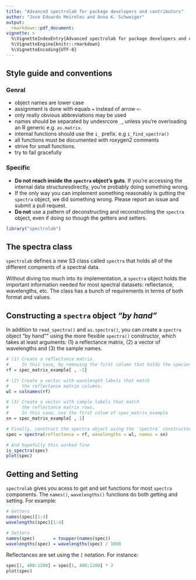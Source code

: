 ```yaml
---
title: "Advanced spectrolab for package developers and contributors"
author: "Jose Eduardo Meireles and Anna K. Schweiger"
output:
  rmarkdown::pdf_document:
vignette: >
  %\VignetteIndexEntry{Advanced spectrolab for package developers and contributors}
  %\VignetteEngine{knitr::rmarkdown}
  %\VignetteEncoding{UTF-8}
---
```


## Style guide and conventions

### Genral 

* object names are lower case
* assignment is done with equals `=` instead of arrow `<-`
* only really obvious abbreviations may be used
* names should be separated by undesrcore `_`, unless you're overloading an R generic e.g. `as.matrix`.
* internal functions should use the `i_` prefix. e.g `i_find_spectra()`
* all functions must be documented with roxygen2 comments
* strive for small functions.
* try to fail gracefully

### Specific

* **Do not reach inside the `spectra` object's guts**. If you're accessing the internal data structuresdirectly, you're probably doing something wrong.
* If the only way you can implement something reasonably is gutting the `spectra` object, we did something wrong. Please report an issue and submit a pull request.
* **Do not** use a pattern of deconstructing and reconstructing the `spectra` object, even if doing so though the getters and setters. 

```r
library("spectrolab")
```


## The spectra class

`spectrolab` defines a new S3 class called `spectra` that holds all of the different compnents of a spectral data.

Without diving too much into its implementation, a `spectra` object holds the important information needed for most spectral datasets: reflectance, wavelengths, etc. The class has a bunch of requirements in terms of both format and values. 

## Constructing a `spectra` object _"by hand"_

In addition to `read_spectra()` and `as.spectra()`, you can create a `spectra` object "by hand"" using the more flexible `spectra()` constructor, which takes at least arguments: (1) a reflectance matrix, (2) a vector of wavelengths and (3) the sample names.

```r
# (1) Create a reflectance matrix.
#     In this case, by removing the first column that holds the species name
rf = spec_matrix_example[ , -1]

# (2) Create a vector with wavelength labels that match
#     the reflectance matrix columns.
wl = colnames(rf)

# (3) Create a vector with sample labels that match
#     the reflectance matrix rows.
#     In this case, use the first colum of spec_matrix_example
sn = spec_matrix_example[ , 1] 

# Finally, construct the spectra object using the `spectra` constructor
spec = spectra(reflectance = rf, wavelengths = wl, names = sn)

# And hopefully this worked fine
is_spectra(spec)
plot(spec)
```

## Getting and Setting

`spectrolab` gives you acess to get and set functions for most `spectra` components. The `names()`, `wavelengths()` functions do both getting and setting. For example:

```r
# Getters
names(spec)[1:4]
wavelengths(spec)[1:4]

# Setters
names(spec)       = toupper(names(spec))
wavelengths(spec) = wavelengths(spec) / 1000 
```

Reflectances are set using the `[` notation. For instance:

```r
spec[1, 400:1200] = spec[1, 400:1200] * 2
plot(spec)
```

